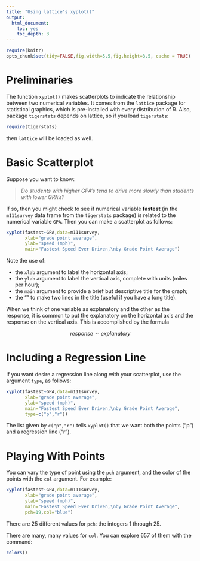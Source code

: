 ```yaml
---
title: "Using lattice's xyplot()"
output:
  html_document:
    toc: yes
    toc_depth: 3
---
```


```r
require(knitr)
opts_chunk$set(tidy=FALSE,fig.width=5.5,fig.height=3.5, cache = TRUE)
```

# Preliminaries

The function `xyplot()` makes scatterplots to indicate the relationship between two numerical variables.  It comes from the `lattice` package for statistical graphics, which is pre-installed with every distribution of R.  Also, package `tigerstats` depends on lattice, so if you load `tigerstats`:

```r
require(tigerstats)
```

then `lattice` will be loaded as well.

# Basic Scatterplot

Suppose you want to know:

  >*Do students with higher GPA's tend to drive more slowly than students with lower GPA's?*
  
If so, then you might check to see if numerical variable **fastest** (in the `m111survey` data frame from the `tigerstats` package) is related to the numerical variable `GPA`.  Then you can make a scatterplot as follows:

```r
xyplot(fastest~GPA,data=m111survey,
       xlab="grade point average",
       ylab="speed (mph)",
       main="Fastest Speed Ever Driven,\nby Grade Point Average")
```

Note the use of:

* the `xlab` argument to label the horizontal axis;
* the `ylab` argument to label the vertical axis, complete with units (miles per hour);
* the `main` argument to provide a brief but descriptive title for the graph;
* the "\n" to make two lines in the title (useful if you have a long title).

When we think of one variable as explanatory and the other as the response, it is common to put the explanatory on the horizontal axis and the response on the vertical axis.  This is accomplished by the formula

$$response \sim explanatory$$

# Including a Regression Line

If you want desire a regression line along with your scatterplot, use the argument `type`, as follows:

```r
xyplot(fastest~GPA,data=m111survey,
       xlab="grade point average",
       ylab="speed (mph)",
       main="Fastest Speed Ever Driven,\nby Grade Point Average",
       type=c("p","r"))
```

The list given by `c("p","r")` tells `xyplot()` that we want both the points ("p") and a regression line ("r").

# Playing With Points

You can vary the type of point using the `pch` argument, and the color of the points with the `col` argument.  For example:

```r
xyplot(fastest~GPA,data=m111survey,
       xlab="grade point average",
       ylab="speed (mph)",
       main="Fastest Speed Ever Driven,\nby Grade Point Average",
       pch=19,col="blue")
```

There are 25 different values for `pch`:  the integers 1 through 25.

There are many, many values for `col`.  You can explore 657 of them with the command:

```r
colors()
```